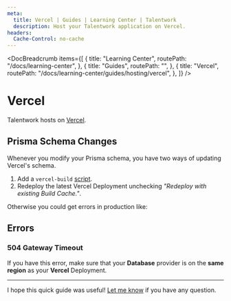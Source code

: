 ```yaml
---
meta:
  title: Vercel | Guides | Learning Center | Talentwork
  description: Host your Talentwork application on Vercel.
headers:
  Cache-Control: no-cache
---
```



<DocBreadcrumb
  items={[
    {
      title: "Learning Center",
      routePath: "/docs/learning-center",
    },
    {
      title: "Guides",
      routePath: "",
    },
    {
      title: "Vercel",
      routePath:
        "/docs/learning-center/guides/hosting/vercel",
    },
  ]}
/>

# Vercel

Talentwork hosts on [Vercel](https://vercel.com).

## Prisma Schema Changes

Whenever you modify your Prisma schema, you have two ways of updating Vercel's schema.

1. Add a `vercel-build` [script](https://stackoverflow.com/a/71146297/5697060).
2. Redeploy the latest Vercel Deployment unchecking _"Redeploy with existing Build Cache."_.

Otherwise you could get errors in production like:

<DocTutorialImage
  alt="Schema error"
  src="https://yahooder.sirv.com/saasrock/guides/hosting/vercel/schema-error.png"
/>

## Errors

### 504 Gateway Timeout

If you have this error, make sure that your **Database** provider is on the **same region** as your **Vercel** Deployment.

<DocTutorialImage
  alt="504 Gateway Timeout"
  src="https://yahooder.sirv.com/saasrock/guides/hosting/vercel/504.png"
/>

---

I hope this quick guide was useful! [Let me know](/docs/community) if you have any question.
